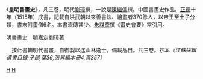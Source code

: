 {{unreferenced|time=2014-06-24T07:28:00+00:00}}
《'''皇明書畫史'''》，凡三卷，明代[[劉璋|劉璋]]撰，一說是[[陳繼儒|陳繼儒]]撰。中國書畫史作品。[[正德_(明)|正德]]十年（1515年）成書，記載自洪武朝以來善書法、繪畫者370餘人，以帝王至士子分類，書末附畫僧6名。本書流傳甚少。[[朱謀垔|朱謀垔]]撰《畫史會要》常引用。

明書畫史　明嘉定劉璋著

　按此書輯明代書畫，自御製以迄山林逸士，備載品目。共三卷。抄本''（江蘇採輯遺書目錄‧子部,葉36,張昇編本冊4,頁357）''

[[Category:明朝绘画|H]]
[[Category:明朝典籍|H]]